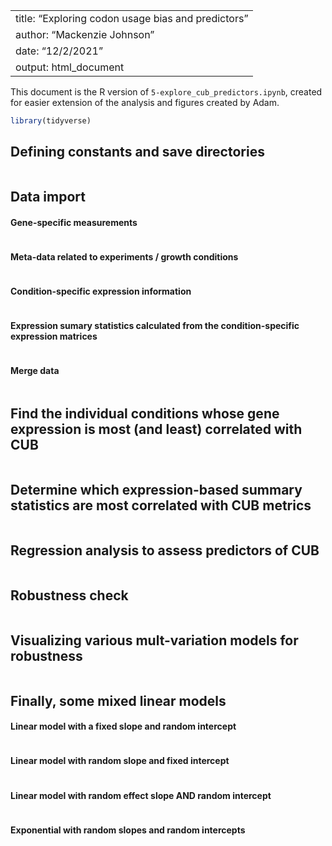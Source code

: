 
---
title: "Exploring codon usage bias and predictors"
author: "Mackenzie Johnson"
date: "12/2/2021"
output: html_document
---

This document is the R version of `5-explore_cub_predictors.ipynb`, created for easier extension of the analysis and figures created by Adam.


```r
library(tidyverse)

```


## Defining constants and save directories

```r

```


## Data import

#### Gene-specific measurements

```r

```

#### Meta-data related to experiments / growth conditions

```r

```

#### Condition-specific expression information

```r

```

#### Expression sumary statistics calculated from the condition-specific expression matrices

```r

```

#### Merge data

```r

```


## Find the individual conditions whose gene expression is most (and least) correlated with CUB

```r

```


## Determine which expression-based summary statistics are most correlated with CUB metrics

```r

```


## Regression analysis to assess predictors of CUB

```r

```


## Robustness check

```r

```


## Visualizing various mult-variation models for robustness

```r

```


## Finally, some mixed linear models

#### Linear model with a fixed slope and random intercept

```r

```


#### Linear model with random slope and fixed intercept

```r

```

#### Linear model with random effect slope AND random intercept

```r

```

#### Exponential with random slopes and random intercepts

```r

```


